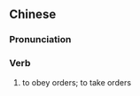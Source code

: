 {{also|领命}}
==Chinese==
{{zh-forms|s=领命}}

===Pronunciation===
{{zh-pron
|m=lǐngmìng
|cat=v
}}

===Verb===
{{zh-verb}}

# {{lb|zh|literary}} to obey orders; to take orders